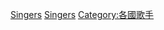 {{Commonscat|Vocalists from Belgium}}

{{DEFAULTSORT:Belgian singers}}
[[Category:比利时艺人|Singers]]
[[Category:比利时音乐家|Singers]]
[[Category:各國歌手|Category:各國歌手]]